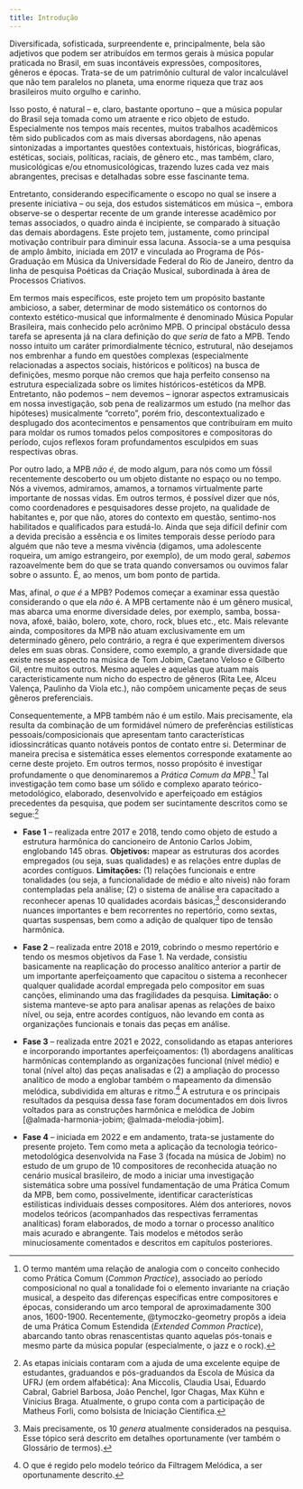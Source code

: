 ```yaml
---
title: Introdução
---
```


Diversificada, sofisticada, surpreendente e, principalmente, bela são adjetivos que podem ser atribuídos em termos gerais à música popular praticada no Brasil, em suas incontáveis expressões, compositores, gêneros e épocas. Trata-se de um patrimônio cultural de valor incalculável que não tem paralelos no planeta, uma enorme riqueza que traz aos brasileiros muito orgulho e carinho.

Isso posto, é natural -- e, claro, bastante oportuno -- que a música popular do Brasil seja tomada como um atraente e rico objeto de estudo. Especialmente nos tempos mais recentes, muitos trabalhos acadêmicos têm sido publicados com as mais diversas abordagens, não apenas sintonizadas a importantes questões contextuais, históricas, biográficas, estéticas, sociais, políticas, raciais, de gênero etc., mas também, claro, musicológicas e/ou etnomusicológicas, trazendo luzes cada vez mais abrangentes, precisas e detalhadas sobre esse fascinante tema.

Entretanto, considerando especificamente o escopo no qual se insere a presente iniciativa -- ou seja, dos estudos sistemáticos em música --, embora observe-se o despertar recente de um grande interesse acadêmico por temas associados, o quadro ainda é incipiente, se comparado à situação das demais abordagens. Este projeto tem, justamente, como principal motivação contribuir para diminuir essa lacuna. Associa-se a uma pesquisa de amplo âmbito, iniciada em 2017 e vinculada ao Programa de Pós-Graduação em Música da Universidade Federal do Rio de Janeiro, dentro da linha de pesquisa Poéticas da Criação Musical, subordinada à área de Processos Criativos.

Em termos mais específicos, este projeto tem um propósito bastante ambicioso, a saber, determinar de modo sistemático os contornos do contexto estético-musical que informalmente é denominado Música Popular Brasileira, mais conhecido pelo acrônimo MPB. O principal obstáculo dessa tarefa se apresenta já na clara definição do *que seria* de fato a MPB. Tendo nosso intuito um caráter primordialmente técnico, estrutural, não desejamos nos embrenhar a fundo em questões complexas (especialmente relacionadas a aspectos sociais, históricos e políticos) na busca de definições, mesmo porque não cremos que haja perfeito consenso na estrutura especializada sobre os limites históricos-estéticos da MPB. Entretanto, não podemos -- nem devemos -- ignorar aspectos extramusicais em nossa investigação, sob pena de realizarmos um estudo (na melhor das hipóteses) musicalmente "correto", porém frio, descontextualizado e desplugado dos acontecimentos e pensamentos que contribuíram em muito para moldar os rumos tomados pelos compositores e compositoras do período, cujos reflexos foram profundamentos esculpidos em suas respectivas obras.

Por outro lado, a MPB *não é*, de modo algum, para nós como um fóssil recentemente descoberto ou um objeto distante no espaço ou no tempo. Nós a vivemos, admiramos, amamos, a tornamos virtualmente parte importante de nossas vidas. Em outros termos, é possível dizer que nós, como coordenadores e pesquisadores desse projeto, na qualidade de habitantes e, por que não, atores do contexto em questão, sentimo-nos habilitados e qualificados para estudá-lo. Ainda que seja difícil definir com a devida precisão a essência e os limites temporais desse período para alguém que não teve a mesma vivência (digamos, uma adolescente roqueira, um amigo estrangeiro, por exemplo), de um modo geral, *sabemos* razoavelmente bem do que se trata quando conversamos ou ouvimos falar sobre o assunto. É, ao menos, um bom ponto de partida.

Mas, afinal, *o que é* a MPB? Podemos começar a examinar essa questão considerando o que ela *não* é. A MPB certamente não é um gênero musical, mas abarca uma enorme diversidade deles, por exemplo, samba, bossa-nova, afoxé, baião, bolero, xote, choro, rock, blues etc., etc. Mais relevante ainda, compositores da MPB não atuam exclusivamente em um determinado gênero, pelo contrário, a regra é que experimentem diversos deles em suas obras. Considere, como exemplo, a grande diversidade que existe nesse aspecto na música de Tom Jobim, Caetano Veloso e Gilberto Gil, entre muitos outros. Mesmo aqueles e aquelas que atuam mais caracteristicamente num nicho do espectro de gêneros (Rita Lee, Alceu Valença, Paulinho da Viola etc.), não compõem unicamente peças de seus gêneros preferenciais.

Consequentemente, a MPB também não é um estilo. Mais precisamente, ela resulta da combinação de um formidável número de preferências estilísticas pessoais/composicionais que apresentam tanto características idiossincráticas quanto notáveis pontos de contato entre si. Determinar de maneira precisa e sistemática esses elementos corresponde exatamente ao cerne deste projeto. Em outros termos, nosso propósito é investigar profundamente o que denominaremos a *Prática Comum da MPB*.[^1] Tal investigação tem como base um sólido e complexo aparato teórico-metodológico, elaborado, desenvolvido e aperfeiçoado em estágios precedentes da pesquisa, que podem ser sucintamente descritos como se segue:[^2]

[^1]: O termo mantém uma relação de analogia com o conceito conhecido como Prática Comum (*Common Practice*), associado ao período composicional no qual a tonalidade foi o elemento invariante na criação musical, a despeito das diferenças específicas entre compositores e épocas, considerando um arco temporal de aproximadamente 300 anos, 1600-1900. Recentemente, @tymoczko-geometry propôs a ideia de uma Prática Comum Estendida (*Extended Common Practice*), abarcando tanto obras renascentistas quanto aquelas pós-tonais e mesmo parte da música popular (especialmente, o jazz e o rock).

[^2]: As etapas iniciais contaram com a ajuda de uma excelente equipe de estudantes, graduandos e pós-graduandos da Escola de Música da UFRJ (em ordem alfabética): Ana Miccolis, Claudia Usai, Eduardo Cabral, Gabriel Barbosa, João Penchel, Igor Chagas, Max Kühn e Vinicius Braga. Atualmente, o grupo conta com a participação de Matheus Forli, como bolsista de Iniciação Científica.

* **Fase 1** -- realizada entre 2017 e 2018, tendo como objeto de estudo a estrutura harmônica do cancioneiro de Antonio Carlos Jobim, englobando 145 obras. **Objetivos:** mapear as estruturas dos acordes empregados (ou seja, suas qualidades) e as relações entre duplas de acordes contíguos. **Limitações:** (1) relações funcionais e entre tonalidades (ou seja, a funcionalidade de médio e alto níveis) não foram contempladas pela análise; (2) o sistema de análise era capacitado a reconhecer apenas 10 qualidades acordais básicas,[^3] desconsiderando nuances importantes e bem recorrentes no repertório, como sextas, quartas suspensas, bem como a adição de qualquer tipo de tensão harmônica.

[^3]: Mais precisamente, os 10 *genera* atualmente considerados na pesquisa. Esse tópico será descrito em detalhes oportunamente (ver também o Glossário de termos).

* **Fase 2** -- realizada entre 2018 e 2019, cobrindo o mesmo repertório e tendo os mesmos objetivos da Fase 1. Na verdade, consistiu basicamente na reaplicação do processo analítico anterior a partir de um importante aperfeiçoamento que capacitou o sistema a reconhecer qualquer qualidade acordal empregada pelo compositor em suas canções, eliminando uma das fragilidades da pesquisa. **Limitação:** o sistema manteve-se apto para analisar apenas as relações de baixo nível, ou seja, entre acordes contíguos, não levando em conta as organizações funcionais e tonais das peças em análise.

* **Fase 3** -- realizada entre 2021 e 2022, consolidando as etapas anteriores e incorporando importantes aperfeiçoamentos: (1) abordagens analíticas harmônicas contemplando as organizações funcional (nível médio) e tonal (nível alto) das peças analisadas e (2) a ampliação do processo analítico de modo a englobar também o mapeamento da dimensão melódica, subdividida em alturas e ritmo.[^4] A estrutura e os principais resultados da pesquisa dessa fase foram documentados em dois livros voltados para as construções harmônica e melódica de Jobim [@almada-harmonia-jobim; @almada-melodia-jobim].

[^4]: O que é regido pelo modelo teórico da Filtragem Melódica, a ser oportunamente descrito.

* **Fase 4** -- iniciada em 2022 e em andamento, trata-se justamente do presente projeto. Tem como meta a aplicação da tecnologia teórico-metodológica desenvolvida na Fase 3 (focada na música de Jobim) no estudo de um grupo de 10 compositores de reconhecida atuação no cenário musical brasileiro, de modo a iniciar uma investigação sistemática sobre uma possível fundamentação de uma Prática Comum da MPB, bem como, possivelmente, identificar características estilísticas individuais desses compositores. Além dos anteriores, novos modelos teóricos (acompanhados das respectivas ferramentas analíticas) foram elaborados, de modo a tornar o processo analítico mais acurado e abrangente. Tais modelos e métodos serão minuciosamente comentados e descritos em capítulos posteriores.
